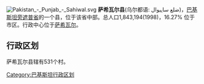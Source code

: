 [[File:Pakistan_-_Punjab_-_Sahiwal.svg|right]]
'''萨希瓦尔县'''(乌尔都语: ضلع ساہیوال)，[[巴基斯坦|巴基斯坦]][[旁遮普省|旁遮普省]]的一个县，位于该省中部。总人口1,843,194(1998)，16.27% 位于市区。行政中心位于[[萨希瓦尔|萨希瓦尔]]。

== 行政区划 ==
萨希瓦尔县辖有531个村。


{{旁遮普省行政区划}}

[[Category:巴基斯坦行政区划|Category:巴基斯坦行政区划]]
